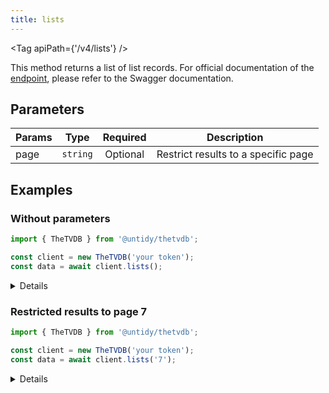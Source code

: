 ```yaml
---
title: lists
---
```



<Tag apiPath={'/v4/lists'} />

This method returns a list of list records. For official documentation of the
[endpoint](https://thetvdb.github.io/v4-api/#/Lists/getAllLists), please refer to the Swagger
documentation.

## Parameters

| Params | Type     | Required | Description                         |
| ------ | -------- | :------: | ----------------------------------- |
| page   | `string` | Optional | Restrict results to a specific page |

## Examples

### Without parameters

```js {4}
import { TheTVDB } from '@untidy/thetvdb';

const client = new TheTVDB('your token');
const data = await client.lists();
```

<Details>

```js
{
  status: 'success',
  data: [
    {
      id: 1,
      name: 'Scooby-Doo',
      overview:
        'The following is a list of the various media from the Scooby-Doo franchise which includes series, films and specials.',
      url: '1001',
      // ...
    },
    // ...
  ],
  links: {
    prev: null,
    self: 'https://api4.thetvdb.com/v4/lists?page=0',
    next: 'https://api4.thetvdb.com/v4/lists?page=1',
    total_items: 4927,
    page_size: 500,
  },
};
```

</Details>

### Restricted results to page 7

```js {4}
import { TheTVDB } from '@untidy/thetvdb';

const client = new TheTVDB('your token');
const data = await client.lists('7');
```

<Details>

```js
{
  status: 'success',
  data: [
    {
      id: 14374,
      name: 'Chateau',
      overview: '',
      url: '14374',
      // ...
    },
    // ...
  ],
  links: {
    prev: 'https://api4.thetvdb.com/v4/lists?page=6',
    self: 'https://api4.thetvdb.com/v4/lists?page=7',
    next: 'https://api4.thetvdb.com/v4/lists?page=8',
    total_items: 4969,
    page_size: 500,
  },
};
```

</Details>
